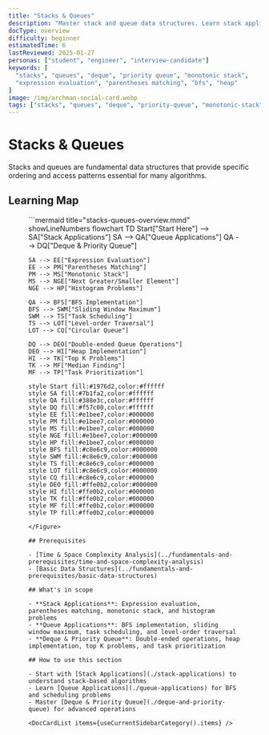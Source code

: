 ```yaml
---
title: "Stacks & Queues"
description: "Master stack and queue data structures. Learn stack applications, queue operations, and advanced techniques like deque and priority queues."
docType: overview
difficulty: beginner
estimatedTime: 6
lastReviewed: 2025-01-27
personas: ["student", "engineer", "interview-candidate"]
keywords: [
  "stacks", "queues", "deque", "priority queue", "monotonic stack",
  "expression evaluation", "parentheses matching", "bfs", "heap"
]
image: /img/archman-social-card.webp
tags: ["stacks", "queues", "deque", "priority-queue", "monotonic-stack"]
---
```



<Head>
  <script type="application/ld+json">{JSON.stringify({
    "@context": "https://schema.org",
    "@type": "Article",
    "headline": "Stacks & Queues",
    "description": "Master stack and queue data structures. Learn stack applications, queue operations, and advanced techniques like deque and priority queues.",
    "author": {
      "@type": "Organization",
      "name": "ArchMan"
    },
    "publisher": {
      "@type": "Organization",
      "name": "ArchMan",
      "logo": {
        "@type": "ImageObject",
        "url": "https://archman.dev/img/logo.png"
      }
    },
    "datePublished": "2025-01-27",
    "dateModified": "2025-01-27"
  })}</script>
  <script type="application/ld+json">{JSON.stringify({
    "@context": "https://schema.org",
    "@type": "BreadcrumbList",
    "itemListElement": [
      {
        "@type": "ListItem",
        "position": 1,
        "name": "Home",
        "item": "https://archman.dev/"
      },
      {
        "@type": "ListItem",
        "position": 2,
        "name": "Algorithms & Data Structures",
        "item": "https://archman.dev/docs/algorithms-and-data-structures"
      },
      {
        "@type": "ListItem",
        "position": 3,
        "name": "Stacks & Queues",
        "item": "https://archman.dev/docs/algorithms-and-data-structures/stacks-and-queues"
      }
    ]
  })}</script>
</Head>

# Stacks & Queues

Stacks and queues are fundamental data structures that provide specific ordering and access patterns essential for many algorithms.

## Learning Map

<Figure caption="Stack and queue concepts organized by complexity and application.">
```mermaid title="stacks-queues-overview.mmd" showLineNumbers
flowchart TD
    Start["Start Here"] --> SA["Stack Applications"]
    SA --> QA["Queue Applications"]
    QA --> DQ["Deque & Priority Queue"]
    
    SA --> EE["Expression Evaluation"]
    EE --> PM["Parentheses Matching"]
    PM --> MS["Monotonic Stack"]
    MS --> NGE["Next Greater/Smaller Element"]
    NGE --> HP["Histogram Problems"]
    
    QA --> BFS["BFS Implementation"]
    BFS --> SWM["Sliding Window Maximum"]
    SWM --> TS["Task Scheduling"]
    TS --> LOT["Level-order Traversal"]
    LOT --> CQ["Circular Queue"]
    
    DQ --> DEO["Double-ended Queue Operations"]
    DEO --> HI["Heap Implementation"]
    HI --> TK["Top K Problems"]
    TK --> MF["Median Finding"]
    MF --> TP["Task Prioritization"]
    
    style Start fill:#1976d2,color:#ffffff
    style SA fill:#7b1fa2,color:#ffffff
    style QA fill:#388e3c,color:#ffffff
    style DQ fill:#f57c00,color:#ffffff
    style EE fill:#e1bee7,color:#000000
    style PM fill:#e1bee7,color:#000000
    style MS fill:#e1bee7,color:#000000
    style NGE fill:#e1bee7,color:#000000
    style HP fill:#e1bee7,color:#000000
    style BFS fill:#c8e6c9,color:#000000
    style SWM fill:#c8e6c9,color:#000000
    style TS fill:#c8e6c9,color:#000000
    style LOT fill:#c8e6c9,color:#000000
    style CQ fill:#c8e6c9,color:#000000
    style DEO fill:#ffe0b2,color:#000000
    style HI fill:#ffe0b2,color:#000000
    style TK fill:#ffe0b2,color:#000000
    style MF fill:#ffe0b2,color:#000000
    style TP fill:#ffe0b2,color:#000000
```
</Figure>

## Prerequisites

- [Time & Space Complexity Analysis](../fundamentals-and-prerequisites/time-and-space-complexity-analysis)
- [Basic Data Structures](../fundamentals-and-prerequisites/basic-data-structures)

## What's in scope

- **Stack Applications**: Expression evaluation, parentheses matching, monotonic stack, and histogram problems
- **Queue Applications**: BFS implementation, sliding window maximum, task scheduling, and level-order traversal
- **Deque & Priority Queue**: Double-ended operations, heap implementation, top K problems, and task prioritization

## How to use this section

- Start with [Stack Applications](./stack-applications) to understand stack-based algorithms
- Learn [Queue Applications](./queue-applications) for BFS and scheduling problems
- Master [Deque & Priority Queue](./deque-and-priority-queue) for advanced operations

<DocCardList items={useCurrentSidebarCategory().items} />
